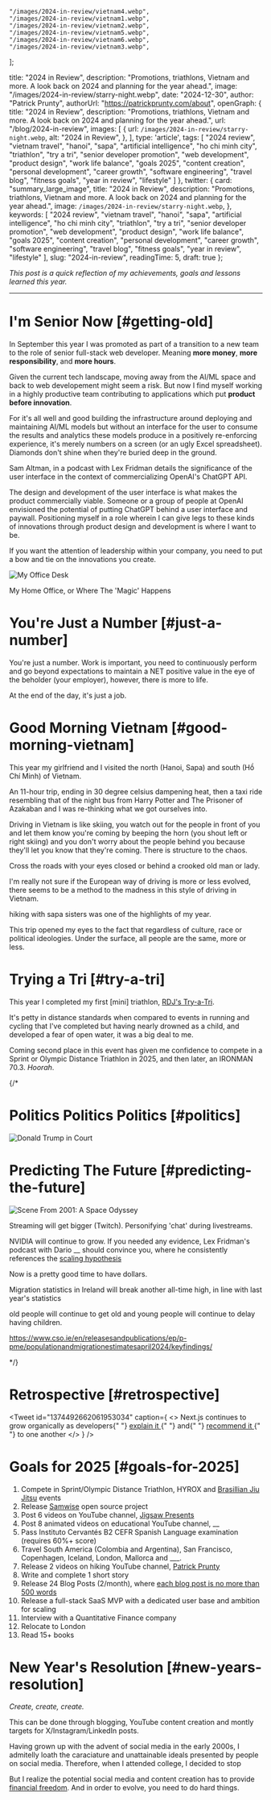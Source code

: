
    "/images/2024-in-review/vietnam4.webp",
    "/images/2024-in-review/vietnam1.webp",
    "/images/2024-in-review/vietnam2.webp",
    "/images/2024-in-review/vietnam5.webp",
    "/images/2024-in-review/vietnam6.webp",
    "/images/2024-in-review/vietnam3.webp",
];

  title: "2024 in Review",
  description: "Promotions, triathlons, Vietnam and more. A look back on 2024 and planning for the year ahead.",
  image: "/images/2024-in-review/starry-night.webp",
  date: "2024-12-30",
  author: "Patrick Prunty",
  authorUrl: "https://patrickprunty.com/about",
  openGraph: {
    title: "2024 in Review",
    description: "Promotions, triathlons, Vietnam and more. A look back on 2024 and planning for the year ahead.",
    url: "/blog/2024-in-review",
    images: [
      {
        url: `/images/2024-in-review/starry-night.webp`,
        alt: "2024 in Review",
      },
    ],
    type: 'article',
    tags:
    [
      "2024 review",
      "vietnam travel",
      "hanoi",
      "sapa",
      "artificial intelligence",
      "ho chi minh city",
      "triathlon",
      "try a tri",
      "senior developer promotion",
      "web development",
      "product design",
      "work life balance",
      "goals 2025",
      "content creation",
      "personal development",
      "career growth",
      "software engineering",
      "travel blog",
      "fitness goals",
      "year in review",
      "lifestyle"
    ]
  },
  twitter: {
    card: "summary_large_image",
    title: "2024 in Review",
    description: "Promotions, triathlons, Vietnam and more. A look back on 2024 and planning for the year ahead.",
    image: `/images/2024-in-review/starry-night.webp`,
  },
  keywords:
      [
        "2024 review",
        "vietnam travel",
        "hanoi",
        "sapa",
        "artificial intelligence",
        "ho chi minh city",
        "triathlon",
        "try a tri",
        "senior developer promotion",
        "web development",
        "product design",
        "work life balance",
        "goals 2025",
        "content creation",
        "personal development",
        "career growth",
        "software engineering",
        "travel blog",
        "fitness goals",
        "year in review",
        "lifestyle"
      ],
  slug: "2024-in-review",
  readingTime: 5,
  draft: true
};

*This post is a quick reflection of my achievements, goals and lessons learned this year.*

***

# I'm Senior Now [#getting-old]

In September this year I was promoted as part of a transition to a new team to the role
of senior full-stack web developer. Meaning **more money**, **more responsibility**, and **more hours**.

Given the current tech landscape, moving away from the AI/ML space and back to web developement might seem a risk. But now I find myself working
in a highly productive team contributing to applications which put
**product before innovation**.

For it's all well and good building the infrastructure around deploying and maintaining
AI/ML models but without an interface for the user to consume the results and
analytics these models produce in a positively re-enforcing experience, it's merely numbers on a screen (or an ugly Excel spreadsheet).
Diamonds don't shine when they're buried deep in the ground.

Sam Altman, in a podcast with Lex Fridman details the significance of the user interface
in the context of commercializing OpenAI's ChatGPT API.

The design and development of the user interface is what makes the
product commercially viable. Someone or a group of people at OpenAI envisioned the potential of putting
ChatGPT behind a user interface and paywall. Positioning myself in a role wherein I can give legs to
these kinds of innovations through product design and development is where I want to be.

If you want the attention of leadership within your company, you need to put a bow and tie on the innovations you create.

![My Office Desk](/images/2024-in-review/desk.webp)
<Caption>My Home Office, or Where The 'Magic' Happens</Caption>

# You're Just a Number [#just-a-number]

You're just a number. Work is important, you need to continuously perform and go beyond expectations to maintain a NET
positive value in the eye of the beholder (your employer), however, there is more to life.

At the end of the day, it's just a job.

# Good Morning Vietnam [#good-morning-vietnam]

This year my girlfriend and I visited the north (Hanoi, Sapa) and south (Hồ Chí Minh)
of Vietnam.

An 11-hour trip, ending in 30 degree celsius dampening heat, then a taxi ride resembling that of the night
bus from Harry Potter and The Prisoner of Azakaban and I was re-thinking what we got ourselves into.

Driving in Vietnam is like skiing, you
watch out for the people in front of you and let them know you're coming by beeping the horn (you shout left or right skiing)
and you don't worry about the people behind you because they'll let you know that they're coming. There is structure to the chaos.

Cross the roads with your eyes closed or behind a crooked old man or lady.

I'm really not sure if the European way of driving is more or less evolved, there seems to be a method to the madness
in this style of driving in Vietnam.


hiking with sapa sisters was one of the highlights of my year.

This trip opened my eyes to the fact that regardless of culture, race or political ideologies.
Under the surface, all people are the same, more or less.


<PhotoGrid images={vietnamImages} />


# Trying a Tri [#try-a-tri]

This year I completed my first [mini] triathlon, [RDJ's Try-a-Tri](https://www.dublincitytriathlon.com/).

It's petty in distance standards when compared to events in running and cycling that I've completed but having
nearly drowned as a child, and developed a fear of open water, it was a big deal to me.

Coming second place in this event has given me confidence to compete in a Sprint
or Olympic Distance Triathlon in 2025, and then later, an IRONMAN 70.3. _Hoorah_.

<Strava activityId="12229188198"/>

{/*

# Politics Politics Politics [#politics]

![Donald Trump in Court](/images/2024-in-review/trump.webp)

# Predicting The Future [#predicting-the-future]

![Scene From 2001: A Space Odyssey](/images/space-odyssey.webp)

Streaming will get bigger (Twitch). Personifying 'chat' during livestreams.

NVIDIA will continue to grow. If you needed any evidence, Lex Fridman's podcast with Dario __ should convince you, where
he consistently references the [scaling hypothesis]()

Now is a pretty good time to have dollars.

Migration statistics in Ireland will break another all-time high, in line with last year's statistics

old people will continue to get old and young people will continue to delay having children.

https://www.cso.ie/en/releasesandpublications/ep/p-pme/populationandmigrationestimatesapril2024/keyfindings/

*/}

# Retrospective [#retrospective]

<Tweet
  id="1374492662061953034"
  caption={
    <>
      Next.js continues to grow organically as developers{" "}
      <a href="https://twitter.com/vincentchw/status/1392775589094838277">
        explain it
      </a>{" "}
      and{" "}
      <a href="https://twitter.com/vadim_kravcenko/status/1401937274972037122">
        recommend it
      </a>{" "}
      to one another
    </>
  }
/>

# Goals for 2025 [#goals-for-2025]

1. Compete in Sprint/Olympic Distance Triathlon, HYROX and [Brasillian Jiu Jitsu]() events
4. Release [Samwise]() open source project
5. Post 6 videos on YouTube channel, [Jigsaw Presents]()
6. Post 8 animated videos on educational YouTube channel, __
7. Pass Instituto Cervantés B2 CEFR Spanish Language examination (requires 60%+ score)
8. Travel South America (Colombia and Argentina), San Francisco, Copenhagen, Iceland, London, Mallorca and ___.
9. Release 2 videos on hiking YouTube channel, [Patrick Prunty]()
11. Write and complete 1 short story
12. Release 24 Blog Posts (2/month), where [each blog post is no more than 500 words](/#blog)
13. Release a full-stack SaaS MVP with a dedicated user base and ambition for scaling
14. Interview with a Quantitative Finance company
15. Relocate to London
16. Read 15+ books

# New Year's Resolution [#new-years-resolution]

*Create, create, create.*

This can be done through blogging, YouTube content creation and montly targets for X/Instagram/LinkedIn posts.

Having grown up with the advent of social media in the early 2000s, I admitelly
loath the caraciature and unattainable ideals presented by people on social media. Therefore,
when I attended college, I decided to stop

But I realize the potential social media and content creation has to provide
[financial freedom](). And in order to evolve, you need to do hard things.


